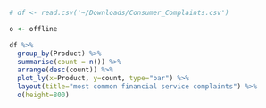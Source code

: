 ```r
# df <- read.csv('~/Downloads/Consumer_Complaints.csv')

o <- offline

df %>% 
  group_by(Product) %>%
  summarise(count = n()) %>%
  arrange(desc(count)) %>% 
  plot_ly(x=Product, y=count, type="bar") %>%
  layout(title="most common financial service complaints") %>%
  o(height=800)
```
